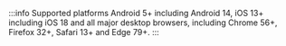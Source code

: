 :::info Supported platforms
Android 5+ including Android 14, iOS 13+ including iOS 18 and all major desktop browsers, including Chrome 56+, Firefox 32+, Safari 13+ and Edge 79+.
:::
